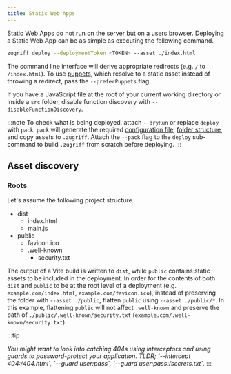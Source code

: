 ```yaml
---
title: Static Web Apps
---
```


Static Web Apps do not run on the server but on a users browser. Deploying a Static Web App
can be as simple as executing the following command.

```zsh
zugriff deploy --deploymentToken <TOKEN> --asset ./index.html
```

The command line interface will derive appropriate redirects (e.g. `/` to `/index.html`).
To use [puppets](/concepts/processors/#puppets), which resolve to a static asset
instead of throwing a redirect, pass the `--preferPuppets` flag.

If you have a JavaScript file at the root of your current working directory or inside a
`src` folder, disable function discovery with `--disableFunctionDiscovery`.

:::note
To check what is being deployed, attach `--dryRun` or replace `deploy` with `pack`. `pack`
will generate the required
[configuration file](/reference/deployment-architecture/#configuration),
[folder structure](/reference/deployment-architecture/#_top),
and copy assets to `.zugriff`. Attach the `--pack` flag to the `deploy` sub-command to
build `.zugriff` from scratch before deploying.
:::

## Asset discovery

### Roots

Let's assume the following project structure.


<FileTree>

- dist
  - index.html
  - main.js
- public
  - favicon.ico
  - .well-known
    - security.txt

</FileTree>

The output of a Vite build is written to `dist`, while `public` contains static assets to be
included in the deployment. In order for the contents of both `dist` and `public` to be at
the root level of a deployment (e.g. `example.com/index.html`, `example.com/favicon.ico`),
instead of preserving the folder with `--asset ./public`, flatten `public` using
`--asset ./public/*`. In this example, flattening `public` will not affect `.well-known` and
preserve the path of `./public/.well-known/security.txt` (`example.com/.well-known/security.txt`).

:::tip

<i>
  You might want to look into catching 404s using interceptors and using guards
  to password-protect your application. TLDR; `--intercept 404:/404.html`,
  `--guard user:pass`, `--guard user:pass:/secrets.txt`.
</i>
:::
